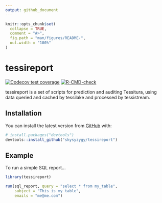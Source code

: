 ```yaml
---
output: github_document
---
```


<!-- README.md is generated from README.Rmd. Please edit that file -->

```r
knitr::opts_chunk$set(
  collapse = TRUE,
  comment = "#>",
  fig.path = "man/figures/README-",
  out.width = "100%"
)
```

# tessireport

<!-- badges: start -->
[![Codecov test coverage](https://codecov.io/gh/skysyzygy/tessireport/branch/master/graph/badge.svg)](https://codecov.io/gh/skysyzygy/tessireport?branch=master)
[![R-CMD-check](https://github.com/skysyzygy/tessireport/actions/workflows/R-CMD-check.yaml/badge.svg)](https://github.com/skysyzygy/tessireport/actions/workflows/R-CMD-check.yaml)
<!-- badges: end -->

tessireport is a set of scripts for prediction and auditing Tessitura, using data queried and cached by tessilake and processed by tessistream.

## Installation

You can install the latest version from [GitHub](https://github.com/) with:

``` r
# install.packages("devtools")
devtools::install_github("skysyzygy/tessireport")
```
## Example

To run a simple SQL report...

```r
library(tessireport)

run(sql_report, query = "select * from my_table",
    subject = "This is my table",
    emails = "me@me.com")

```

